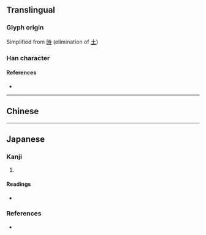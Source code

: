 {{character info/new}}
{{also|時}}
==Translingual==
{{stroke order|strokes=7}}
{{stroke order|type=animate}}

===Glyph origin===
Simplified from [[時]] (elimination of [[土]])

===Han character===
{{Han char|rn=72|rad=日|as=03|sn=7|four=|canj=ADI|ids=⿰日寸}}

====References====
* {{Han ref|kx=0490.221|dkj=13772|dj=0851.220|hdz=21487.020|uh=65F6|ud=26102}}

----

==Chinese==
{{zh-see|時}}

----

==Japanese==

===Kanji===
{{ja-kanji|grade=|rs=日03}}

# {{alternative form of|時|lang=ja}}

====Readings====
* {{ja-readings
|on=[[じ]] (ji)
|kun=[[とき]] (toki)}}

===References===
* {{R:Koseki Moji|154790}}